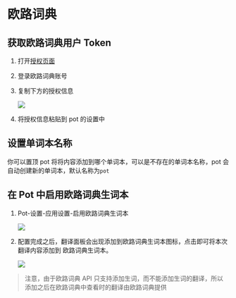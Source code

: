 # 欧路词典

## 获取欧路词典用户 Token

1. 打开[授权页面](http://my.eudic.net/OpenAPI/Authorization)

2. 登录欧路词典账号

3. 复制下方的授权信息

   ![](./asset/eudic1.png)

4. 将授权信息粘贴到 pot 的设置中

## 设置单词本名称

你可以置顶 pot 将将内容添加到哪个单词本，可以是不存在的单词本名称，pot 会自动创建新的单词本，默认名称为`pot`

## 在 Pot 中启用欧路词典生词本

1. Pot-设置-应用设置-启用欧路词典生词本

   ![](./asset/eudic2.png)

2. 配置完成之后，翻译面板会出现添加到欧路词典生词本图标，点击即可将本次翻译内容添加到 欧路词典生词本。

   ![](./asset/eudic3.png)

> 注意，由于欧路词典 API 只支持添加生词，而不能添加生词的翻译，所以添加之后在欧路词典中查看时的翻译由欧路词典提供

<div
  class="wwads-cn wwads-horizontal"
  data-id="285"
  style={{ maxWidth: "400px" }}
></div>
